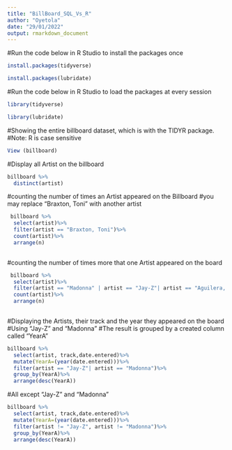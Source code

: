 ---
title: "BillBoard_SQL_Vs_R"
author: "Oyetola"
date: "29/01/2022"
output: rmarkdown_document
---


#Run the code below in R Studio to install the packages once
```{r}

install.packages(tidyverse)

install.packages(lubridate)

```


#Run the code below in R Studio to load the packages at every session
```{r}

library(tidyverse)

library(lubridate)

```


#Showing the entire billboard dataset, which is with the TIDYR package.
#Note: R is case sensitive
```{r}

View (billboard)

```



#Display all Artist on the billboard
```{r}

billboard %>% 
  distinct(artist)

```


#counting the number of times an Artist appeared on the Billboard
#you may replace "Braxton, Toni" with another artist
```{r}

 billboard %>%
  select(artist)%>%
  filter(artist == "Braxton, Toni")%>%
  count(artist)%>%
  arrange(n)
  
```



#counting the number of times more that one Artist appeared on the board
```{r}

 billboard %>%
  select(artist)%>%
  filter(artist == "Madonna" | artist == "Jay-Z"| artist == "Aguilera, Christina")%>%
  count(artist)%>%
  arrange(n)
  
```


#Displaying the Artists, their track and the year they appeared on the board
#Using "Jay-Z" and "Madonna"
#The result is grouped by a created column called "YearA"
```{r}


billboard %>%
  select(artist, track,date.entered)%>%
  mutate(YearA=(year(date.entered)))%>%
  filter(artist == "Jay-Z"| artist == "Madonna")%>%
  group_by(YearA)%>%
  arrange(desc(YearA))

```


#All except "Jay-Z" and "Madonna"
```{r}


billboard %>%
  select(artist, track,date.entered)%>%
  mutate(YearA=(year(date.entered)))%>%
  filter(artist != "Jay-Z", artist != "Madonna")%>%
  group_by(YearA)%>%
  arrange(desc(YearA))

```




